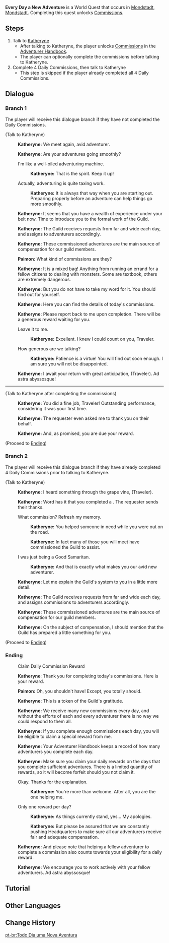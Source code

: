 {{Quest Infobox
|id            = 20031
|type          = World
|image         = Adventurers' Guild Mondstadt.png
|region        = Mondstadt
|area          = Starfell Valley
|summary       = [[Katheryne]] introduces daily [[commissions]] to the Traveler.
|requirement   = Reach [[Adventure Rank]] 12
|startLocation = [[City of Mondstadt|Mondstadt]], [[Mondstadt]]
|exp           = 100
|primogems     = 20
|other         = {{Card|Adventurer's Experience|2}}
|characters    = Katheryne (Mondstadt); Traveler
|voiced        = yes
}}

'''Every Day a New Adventure''' is a World Quest that occurs in [[City of Mondstadt|Mondstadt]], [[Mondstadt]]. Completing this quest unlocks [[Commissions]].

==Steps==
# Talk to [[Katheryne]]
#* After talking to Katheryne, the player unlocks [[Commissions]] in the [[Adventurer Handbook]].
#* The player can optionally complete the commissions before talking to Katheryne.
# Complete 4 Daily Commissions, then talk to Katheryne
#* This step is skipped if the player already completed all 4 Daily Commissions.

==Dialogue==
{{Quest Description|[[Katheryne]] of the [[Adventurers' Guild]] seems to have a new commission for you.}}

===Branch 1===
The player will receive this dialogue branch if they have not completed the Daily Commissions.
{{Dialogue start}}
;(Talk to Katheryne)
:{{A|vo tips entrusta katheryne 01.ogg}} '''Katheryne:''' We meet again, avid adventurer.
:{{A|vo tips entrusta katheryne 02.ogg}} '''Katheryne:''' Are your adventures going smoothly?
:{{DIcon}} I'm like a well-oiled adventuring machine.
::{{A|vo tips entrusta katheryne 03a.ogg}} '''Katheryne:''' That is the spirit. Keep it up!
:{{DIcon}} Actually, adventuring is quite taxing work.
::{{A|vo tips entrusta katheryne 03b.ogg}} '''Katheryne:''' It is always that way when you are starting out. Preparing properly before an adventure can help things go more smoothly.
:{{A|vo tips entrusta katheryne 04.ogg}} '''Katheryne:''' It seems that you have a wealth of experience under your belt now. Time to introduce you to the formal work of the Guild.
:{{A|vo tips entrusta katheryne 05.ogg}} '''Katheryne:''' The Guild receives requests from far and wide each day, and assigns {{Color|buzzword|commissions}} to adventurers accordingly.
:{{A|vo tips entrusta katheryne 06.ogg}} '''Katheryne:''' These commissioned adventures are the main source of compensation for our guild members.
:{{A|vo tips entrusta paimon 01.ogg}} '''Paimon:''' What kind of commissions are they?
:{{A|vo tips entrusta katheryne 07.ogg}} '''Katheryne:''' It is a mixed bag! Anything from running an errand for a fellow citizens to dealing with monsters. Some are textbook, others are extremely dangerous.
:{{A|vo tips entrusta katheryne 08.ogg}} '''Katheryne:''' But you do not have to take my word for it. You should find out for yourself.
:{{A|vo tips entrusta katheryne 09.ogg}} '''Katheryne:''' Here you can find the details of today's commissions.
:{{A|vo tips entrusta katheryne 10.ogg}} '''Katheryne:''' Please report back to me upon completion. There will be a generous reward waiting for you.
:{{DIcon}} Leave it to me.
::{{A|vo tips entrusta katheryne 11a.ogg}} '''Katheryne:''' Excellent. I knew I could count on you, Traveler.
:{{DIcon}} How generous are we talking?
::{{A|vo tips entrusta katheryne 11b.ogg}} '''Katheryne:''' Patience is a virtue! You will find out soon enough. I am sure you will not be disappointed.
:{{A|vo tips entrusta katheryne 12.ogg}} '''Katheryne:''' I await your return with great anticipation, (Traveler). Ad astra abyssosque!
----
;(Talk to Katheryne after completing the commissions)
:{{A|vo tips entrusta katheryne 13.ogg}} '''Katheryne:''' You did a fine job, Traveler! Outstanding performance, considering it was your first time.
:{{A|vo tips entrusta katheryne 14.ogg}} '''Katheryne:''' The requester even asked me to thank you on their behalf.
:{{A|vo tips entrusta katheryne 15.ogg}} '''Katheryne:''' And, as promised, you are due your reward.
;(Proceed to [[#Ending|Ending]])
{{Dialogue end}}

===Branch 2===
The player will receive this dialogue branch if they have already completed 4 Daily Commissions prior to talking to Katheryne.
{{Dialogue start}}
;(Talk to Katheryne)
:{{A|vo tips entrustb katheryne 01.ogg}} '''Katheryne:''' I heard something through the grape vine, (Traveler).
:{{A|vo tips entrustb katheryne 02.ogg}} '''Katheryne:''' Word has it that you completed a {{color|buzzword|commission}}. The requester sends their thanks.
:{{DIcon}} What commission? Refresh my memory.
::{{A|vo tips entrustb katheryne 03a 1.ogg}} '''Katheryne:''' You helped someone in need while you were out on the road.
::{{A|vo tips entrustb katheryne 03a 2.ogg}} '''Katheryne:''' In fact many of those you will meet have commissioned the Guild to assist.
:{{DIcon}} I was just being a Good Samaritan.
::{{A|vo tips entrustb katheryne 03b.ogg}} '''Katheryne:''' And that is exactly what makes you our avid new adventurer.
:{{A|vo tips entrustb katheryne 04.ogg}} '''Katheryne:''' Let me explain the Guild's system to you in a little more detail.
:{{A|vo tips entrustb katheryne 05.ogg}} '''Katheryne:''' The Guild receives requests from far and wide each day, and assigns commissions to adventurers accordingly.
:{{A|vo tips entrustb katheryne 06.ogg}} '''Katheryne:''' These commissioned adventures are the main source of compensation for our guild members.
:{{A|vo tips entrustb katheryne 07.ogg}} '''Katheryne:''' On the subject of compensation, I should mention that the Guild has prepared a little something for you.
;(Proceed to [[#Ending|Ending]])
{{Dialogue end}}

===Ending===
:{{DIcon}} Claim Daily Commission Reward
{{Dialogue start}}
:{{A|vo tips entrust katheryne 02.ogg}} '''Katheryne''': Thank you for completing today's commissions. Here is your reward.
:{{A|vo tips entrusta paimon 02.ogg}} '''Paimon:''' Oh, you shouldn't have! Except, you totally should.
:{{A|vo tips entrusta katheryne 16.ogg}} '''Katheryne:''' This is a token of the Guild's gratitude.
:{{A|vo tips entrusta katheryne 17.ogg}} '''Katheryne:''' We receive many new commissions every day, and without the efforts of each and every adventurer there is no way we could respond to them all.
:{{A|vo tips entrusta katheryne 18.ogg}} '''Katheryne:''' If you complete enough commissions each day, you will be eligible to claim a special reward from me.
:{{A|vo tips entrusta katheryne 19.ogg}} '''Katheryne:''' Your Adventurer Handbook keeps a record of how many adventurers you complete each day.
:{{A|vo tips entrusta katheryne 20.ogg}} '''Katheryne:''' Make sure you claim your daily rewards on the days that you complete sufficient adventures. There is a limited quantity of rewards, so it will become forfeit should you not claim it.
:{{DIcon}} Okay. Thanks for the explanation.
::{{A|vo tips entrusta katheryne 21a.ogg}} '''Katheryne:''' You're more than welcome. After all, you are the one helping me.
:{{DIcon}} Only one reward per day?
::{{A|vo tips entrusta katheryne 21b_1.ogg}} '''Katheryne:''' As things currently stand, yes... My apologies.
::{{A|vo tips entrusta katheryne 21b_2.ogg}} '''Katheryne:''' But please be assured that we are constantly pushing Headquarters to make sure all our adventurers receive fair and adequate compensation.
:{{A|vo tips entrusta katheryne 22.ogg}} '''Katheryne:''' And please note that helping a fellow adventurer to complete a commission also counts towards your eligibility for a daily reward.
:{{A|vo tips entrusta katheryne 23.ogg}} '''Katheryne:''' We encourage you to work actively with your fellow adventurers. Ad astra abyssosque!
{{Dialogue end}}

==Tutorial==
{{Transclude|Tutorials/Every Day a New Adventure}}

==Other Languages==
{{Other Languages
|en      = Every Day a New Adventure
|zhs     = 每天都是新的冒险
|zhs_rm  = Měitiān Dōushì Xīn de Màoxiǎn
|zht     = 每天都是新的冒險
|zht_rm  = Měitiān Dōushì Xīn de Màoxiǎn
|zh_tl   = Every Day is a New Adventure
|ja      = 毎日が新しい冒険
|ja_rm   = Mainichi ga Atarashii Bouken
|ja_tl   = Every Day is a New Adventure
|ko      = 하루하루는 새로운 모험
|ko_rm   = Haruharuneun Saero'un Moheom
|ko_tl   = Every Day a New Adventure
|es      = Cada día una nueva aventura
|es_tl   = Each Day a New Adventure
|fr      = Chaque jour est une aventure
|fr_tl   = Every Day Is an Adventure
|ru      = Каждый день новые приключения
|ru_tl   = 
|th      = ทุกวันคือการผจญภัย
|th_rm   = 
|th_tl   = 
|vi      = Mỗi ngày đều là cuộc mạo hiểm mới
|vi_tl   = 
|de      = Jeden Tag ein neues Abenteuer
|de_tl   = Every Day a New Adventure
|id      = Setiap Hari adalah Petualangan Baru
|id_tl   = Every Day is a New Adventure
|pt      = Todo Dia uma Nova Aventura
|pt_tl   = Every Day a New Adventure
}}

==Change History==
{{Change History|1.0}}

[[pt-br:Todo Dia uma Nova Aventura]]